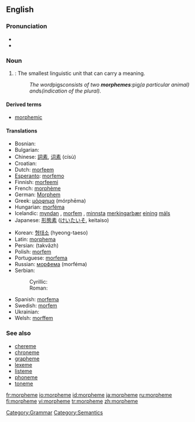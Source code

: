 ==English==
{{wikipedia}}
[[Category:Grammar]]
===Pronunciation===
*{{IPA|/ˈmɔː(r)fiːm/}}
*{{SAMPA|/'mO:(r)fi:m/}}

===Noun===
{{en-noun}}

#{{linguistics}}: The smallest linguistic unit that can carry a meaning.
#: ''The word ''pigs'' consists of two '''morphemes''': ''pig'' (a particular animal) and ''s'' (indication of the plural).''

====Derived terms====
*[[morphemic]]

====Translations====
{{top}}
*Bosnian: {{t|bs|morfema|f}}
*Bulgarian: {{t|bg|морфема|f}}
*Chinese: [[詞素]], [[词素]] (císù)
*Croatian: {{t|hr|morfem|m}}
*Dutch: [[morfeem]]
*[[Esperanto]]: [[morfemo]]
*Finnish: [[morfeemi]]
*French: [[morphème]] {{m}}
*German: [[Morphem]] {{n}}
*Greek: [[μόρφημα]] (mórphēma)
*Hungarian: [[morféma]]
*Icelandic: [[myndan]] {{f}}, [[morfem#Icelandic|morfem]] {{f}}, [[lítill|minnsta]] [[merkingarbær]] [[eining]] [[mál#Icelandic|máls]] {{f}}
*Japanese: [[形態素]] ([[けいたいそ]], keitaiso)
{{mid}}
*Korean: [[형태소]] (hyeong-taeso)
*Latin: [[morphema]]
*Persian: {{fa-Arab|[[تكواژ]]}} (takvâzh)
*Polish: [[morfem#Polish|morfem]] {{m}}
*Portuguese: [[morfema]] {{m}}
*Russian: [[морфема]] (morféma) {{f}}
*Serbian: 
*:Cyrillic: {{t|sr|морфема|f}}
*:Roman: {{t|sr|morfema|f}}
*Spanish: [[morfema]] {{m}}
*Swedish: [[morfem#Swedish|morfem]]
*Ukrainian: {{t|uk|морфема|f}}
*Welsh: [[morffem]]
{{bottom}}

=== See also ===
*[[chereme]]
*[[chroneme]]
*[[grapheme]]
*[[lexeme]]
*[[listeme]]
*[[phoneme]]
*[[toneme]]

[[Category:Semantics]]

[[fr:morpheme]]
[[io:morpheme]]
[[id:morpheme]]
[[ja:morpheme]]
[[ru:morpheme]]
[[fi:morpheme]]
[[vi:morpheme]]
[[tr:morpheme]]
[[zh:morpheme]]
